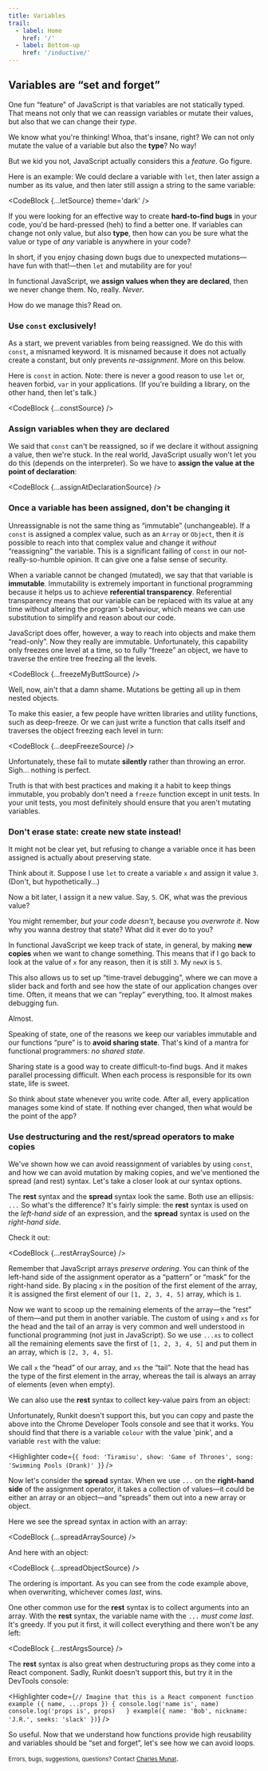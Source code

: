 ```yaml
---
title: Variables
trail:
  - label: Home
    href: '/'
  - label: Bottom-up
    href: '/inductive/'
---
```


## Variables are &ldquo;set and forget&rdquo;

One fun &ldquo;feature&rdquo; of JavaScript is that variables are not <OffsiteLink href='https://en.wikipedia.org/wiki/Type_system#Static_type_checking'>statically typed</OffsiteLink>. That means not only that we can reassign variables or mutate their values, but also that we can change their _type_.

We know what you're thinking! Whoa, that's insane, right? We can not only mutate the value of a variable but also the **type**? No way!

But we kid you not, JavaScript actually considers this a _feature_. Go figure.

Here is an example: We could declare a variable with `let`, then later assign a number as its value, and then later still assign a string to the same variable:

<CodeBlock {...letSource} theme='dark' />

If you were looking for an effective way to create **hard-to-find bugs** in your code, you'd be hard-pressed (heh) to find a better one. If variables can change not only value, but also **type**, then how can you be sure what the value or type of _any_ variable is anywhere in your code?

In short, if you enjoy chasing down bugs due to unexpected mutations&mdash;have fun with that!&mdash;then `let` and mutability are for you!

In functional JavaScript, we **assign values when they are declared**, then we never change them. No, really. _Never_.

How do we manage this? Read on.

### <span id='use-const-exclusively'>Use <code>const</code> exclusively!</span>

As a start, we prevent variables from being reassigned. We do this with `const`, a misnamed keyword. It is misnamed because it does not actually create a constant, but only prevents _re-assignment_. More on this below.

Here is `const` in action. Note: there is never a good reason to use `let` or, heaven forbid, `var` in your applications. (If you're building a library, on the other hand, then let's talk.)

<CodeBlock {...constSource} />

### <span id='assign-upon-declaration'>Assign variables when they are declared</span>

We said that `const` can't be reassigned, so if we declare it without assigning a value, then we're stuck. In the real world, JavaScript usually won't let you do this (depends on the interpreter). So we have to **assign the value at the point of declaration**:

<CodeBlock {...assignAtDeclarationSource} />

### <span id='never-mutate'>Once a variable has been assigned, don't be changing it</span>

Unreassignable is not the same thing as &ldquo;immutable&rdquo; (unchangeable). If a `const` is assigned a complex value, such as an `Array` or `Object`, then it _is_  possible to reach into that complex value and change it _without_ &ldquo;reassigning&rdquo; the variable. This is a significant failing of `const` in our not-really-so-humble opinion. It can give one a false sense of security.

<TerminologyBlock>When a variable cannot be changed (mutated), we say that that variable is <strong>immutable</strong>. <OffsiteLink href='https://en.wikipedia.org/wiki/Immutable_object'>Immutability</OffsiteLink> is extremely important in functional programming because it helps us to achieve <strong>referential transparency</strong>. <OffsiteLink href='https://en.wikipedia.org/wiki/Referential_transparency'>Referential transparency</OffsiteLink> means that our variable can be replaced with its value at any time without altering the program's behaviour, which means we can use <OffsiteLink href='https://en.wikipedia.org/wiki/Substitution_(algebra)'>substitution</OffsiteLink> to simplify and reason about our code.</TerminologyBlock>

JavaScript does offer, however, a way to reach into objects and make them &ldquo;read-only&rdquo;. Now they really are immutable. Unfortunately, this capability only freezes one level at a time, so to fully &ldquo;freeze&rdquo; an object, we have to traverse the entire tree freezing all the levels.

<CodeBlock {...freezeMyButtSource} />

Well, now, ain't that a damn shame. Mutations be getting all up in them nested objects.

To make this easier, a few people have written libraries and utility functions, such as <OffsiteLink href='https://www.npmjs.com/package/deep-freeze'>deep-freeze</OffsiteLink>. Or we can just write a function that calls itself and traverses the object freezing each level in turn:

<CodeBlock {...deepFreezeSource} />

Unfortunately, these fail to mutate **silently** rather than throwing an error. Sigh... nothing is perfect.

Truth is that with best practices and making it a habit to keep things immutable, you probably don't need a `freeze` function except in unit tests. In your unit tests, you most definitely should ensure that you aren't mutating variables.

### <span id='never-destroy-state'>Don't erase state: create new state instead!</span>

It might not be clear yet, but refusing to change a variable once it has been assigned is actually about preserving state.

Think about it. Suppose I use `let` to create a variable `x` and assign it value `3`. (Don't, but hypothetically...)

Now a bit later, I assign it a new value. Say, `5`. OK, what was the previous value?

You might remember, _but your code doesn't_, because you _overwrote it_. Now why you wanna destroy that state? What did it ever do to you?

In functional JavaScript we keep track of state, in general, by making **new copies** when we want to change something. This means that if I go back to look at the value of `x` for any reason, then it is still `3`. My `newX` is `5`.

This also allows us to set up &ldquo;time-travel debugging&rdquo;, where we can move a slider back and forth and see how the state of our application changes over time. Often, it means that we can &ldquo;replay&rdquo; everything, too. It almost makes debugging fun.

Almost.

Speaking of state, one of the reasons we keep our variables immutable and our functions &ldquo;pure&rdquo; is to **avoid sharing state**. That's kind of a mantra for functional programmers: _no shared state_.

Sharing state is a good way to create difficult-to-find bugs. And it makes parallel processing difficult. When each process is responsible for its own state, life is sweet.

So think about state whenever you write code. After all, every application manages some kind of state. If nothing ever changed, then what would be the point of the app?

### <span id='use-destructuring-to-make-copies'>Use destructuring and the rest/spread operators to make copies</span>

We've shown how we can avoid reassignment of variables by using `const`, and how we can avoid mutation by making copies, and we've mentioned the spread (and rest) syntax. Let's take a closer look at our syntax options.

The **rest** syntax and the **spread** syntax look the same. Both use an ellipsis: `...` So what's the difference? It's fairly simple: the **rest** syntax is used on the _left-hand side_ of an expression, and the **spread** syntax is used on the _right-hand side_.

Check it out:

<CodeBlock {...restArraySource} />

Remember that JavaScript arrays _preserve ordering_. You can think of the left-hand side of the assignment operator as a &ldquo;pattern&rdquo; or &ldquo;mask&rdquo; for the right-hand side. By placing `x` in the position of the first element of the array, it is assigned the first element of our `[1, 2, 3, 4, 5]` array, which is `1`.

Now we want to scoop up the remaining elements of the array&mdash;the &ldquo;rest&rdquo; of them&mdash;and put them in another variable. The custom of using `x` and `xs` for the head and the tail of an array is very common and well understood in functional programming (not just in JavaScript). So we use `...xs` to collect all the remaining elements save the first of `[1, 2, 3, 4, 5]` and put them in an array, which is `[2, 3, 4, 5]`.

We call `x` the &ldquo;head&rdquo; of our array, and `xs` the &ldquo;tail&rdquo;. Note that the head has the type of the first element in the array, whereas the tail is always an array of elements (even when empty).

We can also use the **rest** syntax to collect key-value pairs from an object:

<Highlighter code={restObjectSource.code} />

Unfortunately, Runkit doesn't support this, but you can copy and paste the above into the Chrome Developer Tools console and see that it works. You should find that there is a variable `colour` with the value 'pink', and a variable `rest` with the value:

<Highlighter code={`{
  food: 'Tiramisu',
  show: 'Game of Thrones',
  song: 'Swimming Pools (Drank)'
}`} />

Now let's consider the **spread** syntax. When we use `...` on the **right-hand side** of the assignment operator, it takes a collection of values&mdash;it could be either an array or an object&mdash;and &ldquo;spreads&rdquo; them out into a new array or object.

Here we see the spread syntax in action with an array:

<CodeBlock {...spreadArraySource} />

And here with an object:

<CodeBlock {...spreadObjectSource} />

The ordering is important. As you can see from the code example above, when overwriting, whichever comes _last_, wins.

One other common use for the **rest** syntax is to collect arguments into an array. With the **rest** syntax, the variable name with the `...` _must come last_. It's greedy. If you put it first, it will collect everything and there won't be any left:

<CodeBlock {...restArgsSource} />

The **rest** syntax is also great when destructuring props as they come into a React component. Sadly, Runkit doesn't support this, but try it in the DevTools console:

<Highlighter code={`// Imagine that this is a React component
function example ({ name, ...props }) {
  console.log('name is', name)
  console.log('props is', props)  
}
example({ name: 'Bob', nickname: 'J.R.', seeks: 'slack' })`} />

So useful. Now that we understand how functions provide high <Link to='/inductive/reusability/'>reusability</Link> and variables should be &ldquo;<Link to='/inductive/immutability/'>set and forget</Link>&rdquo;, let's see how we can <Link to='/inductive/iteration/'>avoid loops</Link>.

<small>Errors, bugs, suggestions, questions? Contact <a href='mailto:charles_munat@bnz.co.nz'>Charles Munat</a></small>.
